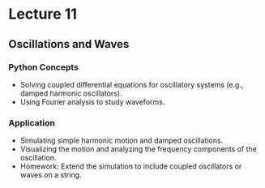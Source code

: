 # Lecture 11

## Oscillations and Waves

### Python Concepts
  - Solving coupled differential equations for oscillatory systems (e.g., damped harmonic oscillators).
  - Using Fourier analysis to study waveforms.

### Application
  - Simulating simple harmonic motion and damped oscillations.
  - Visualizing the motion and analyzing the frequency components of the oscillation.
  - Homework: Extend the simulation to include coupled oscillators or waves on a string.

